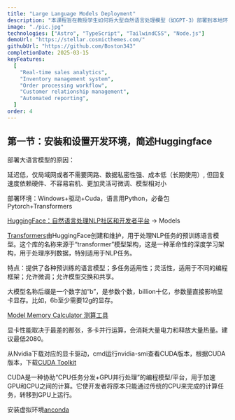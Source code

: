 ```yaml
---
title: "Large Language Models Deployment"
description: "本课程旨在教授学生如何将大型自然语言处理模型（如GPT-3）部署到本地环境，并构建应用程序来利用这些模型的强大能力。"
image: "./pic.jpg"
technologies: ["Astro", "TypeScript", "TailwindCSS", "Node.js"]
demoUrl: "https://stellar.cosmicthemes.com/"
githubUrl: "https://github.com/Boston343"
completionDate: 2025-03-15
keyFeatures:
  [
    "Real-time sales analytics",
    "Inventory management system",
    "Order processing workflow",
    "Customer relationship management",
    "Automated reporting",
  ]
order: 4
---
```


## 第一节：安装和设置开发环境，简述Huggingface

部署大语言模型的原因：

延迟低，仅局域网或者不需要网路、数据私密性强、成本低（长期使用）, 但回复速度依赖硬件、不容易宕机、更加灵活可微调、模型相对小

部署环境：Windows+驱动+Cuda，语言用Python，必备包Pytorch+Transformers

[HuggingFace：自然语言处理NLP社区和开发者平台](https://huggingface.co/) → Models

[Transformers](https://huggingface.co/docs/transformers/index)由HuggingFace创建和维护，用于处理NLP任务的预训练语言模型。这个库的名称来源于“transformer”模型架构，这是一种革命性的深度学习架构，用于处理序列数据，特别适用于NLP任务。

特点：提供了各种预训练的语言模型；多任务适用性；灵活性，适用于不同的编程框架；允许微调；允许模型交换和共享。

大模型名称后缀是一个数字加“b”，是参数个数，billion十亿，参数量直接影响显卡显存。比如，6b至少需要12g的显存。

[Model Memory Calculator 测算工具](https://huggingface.co/docs/accelerate/main/en/usage_guides/model_size_estimator)

显卡性能取决于最差的那张，多卡并行运算，会消耗大量电力和释放大量热量。建议最低2080。

从Nvidia下载对应的显卡驱动，cmd运行nvidia-smi查看CUDA版本，根据CUDA版本，下载[CUDA Toolkit](https://developer.nvidia.com/cuda-toolkit-archive)

CUDA是一种协助“CPU任务分发+GPU并行处理”的编程模型/平台，用于加速GPU和CPU之间的计算。它使开发者将原本只能通过传统的CPU来完成的计算任务，转移到GPU上运行。

安装虚拟环境[anconda](https://www.anaconda.com/products/distribution)